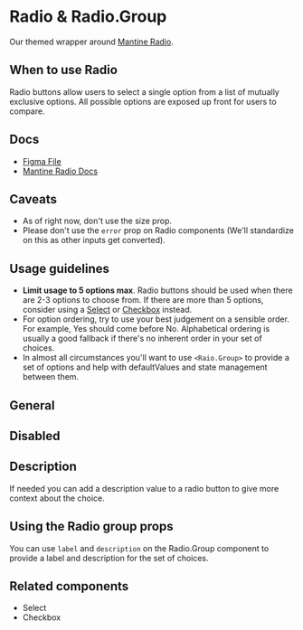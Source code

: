
<Meta title="Inputs/Radio & Radio Group" component={Radio} />

# Radio & Radio.Group

Our themed wrapper around [Mantine Radio](https://mantine.dev/core/radio/).

## When to use Radio

Radio buttons allow users to select a single option from a list of mutually exclusive options. All possible options are exposed up front for users to compare.

## Docs

- [Figma File](https://www.figma.com/file/7LCGPhkbJdrhdIaeiU1O9c/Input-%2F-Radio?type=design&node-id=1%3A96&t=S6gieWhmvLP15ARp-1)
- [Mantine Radio Docs](https://mantine.dev/core/radio/)

## Caveats

- As of right now, don't use the size prop.
- Please don't use the `error` prop on Radio components (We'll standardize on this as other inputs get converted).

## Usage guidelines

- **Limit usage to 5 options max**. Radio buttons should be used when there are 2-3 options to choose from. If there are more than 5 options, consider using a [Select](../Select) or [Checkbox](../Checkbox) instead.
- For option ordering, try to use your best judgement on a sensible order. For example, Yes should come before No. Alphabetical ordering is usually a good fallback if there's no inherent order in your set of choices.
- In almost all circumstances you'll want to use `<Raio.Group>` to provide a set of options and help with defaultValues and state management between them.

## General

<Canvas>
  <Story name="Default">
    <Radio.Group defaultValue="yes">
      <Radio label="Yes" value="yes" />
      <Radio label="No" value="no" />
    </Radio.Group>
  </Story>
</Canvas>

## Disabled

<Canvas>
  <Story name="Disabled">
    <Radio.Group value="yes">
      <Radio label="Yes" value="yes" disabled />
      <Radio label="No" value="no" disabled />
    </Radio.Group>
  </Story>
</Canvas>

## Description

If needed you can add a description value to a radio button to give more context about the choice.

<Canvas>
  <Story name="Descriptions">
    <Radio.Group defaultValue="chocolate">
      <Radio
        label="Chocolate"
        value="chocolate"
        description="One of our most popular flavors"
      />
      <Radio
        label="Vanilla"
        value="vanilla"
        description="A classic for all seasons"
      />
      <Radio
        label="Swirl"
        value="swirl"
        description="Why not have it both ways?"
      />
    </Radio.Group>
  </Story>
</Canvas>

## Using the Radio group props

You can use `label` and `description` on the Radio.Group component to provide a label and description for the set of choices.

<Canvas>
  <Story name="Radio Group props">
    <Radio.Group
      label="A set of options"
      description="You could so something like this if there was a deprecated setting that a user needs to update."
      defaultValue="one"
    >
      <Radio label="Old bad setting" value="one" disabled />
      <Radio label="A better newer setting" value="two" />
    </Radio.Group>
  </Story>
</Canvas>

## Related components

- Select
- Checkbox
